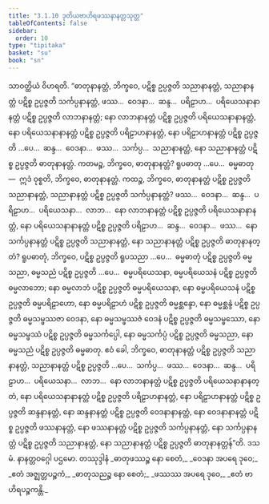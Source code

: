 ```yaml
---
title: "3.1.10 ဒုတိယဗာဟိရဖဿနာနတ္တသုတ္တ"
tableOfContents: false
sidebar:
  order: 10
type: "tipitaka"
basket: "su"
book: "sn"
---
```



<DynamicBreadcrumb />

<Division number="94" book="sn" e="ch" v="18" p="295">

<Paragraph number="675" book="sn">
သာဝတ္ထိယံ ဝိဟရတိ. “ဓာတုနာနတ္တံ, ဘိက္ခဝေ, ပဋိစ္စ ဥပ္ပဇ္ဇတိ သညာနာနတ္တံ, သညာနာနတ္တံ ပဋိစ္စ ဥပ္ပဇ္ဇတိ သင်္ကပ္ပနာနတ္တံ, ဖဿ…  ဝေဒနာ…  ဆန္ဒ…  ပရိဠာဟ…  ပရိယေသနာနာနတ္တံ ပဋိစ္စ ဥပ္ပဇ္ဇတိ လာဘနာနတ္တံ; နော လာဘနာနတ္တံ ပဋိစ္စ ဥပ္ပဇ္ဇတိ ပရိယေသနာနာနတ္တံ, နော ပရိယေသနာနာနတ္တံ ပဋိစ္စ ဥပ္ပဇ္ဇတိ ပရိဠာဟနာနတ္တံ, နော ပရိဠာဟနာနတ္တံ ပဋိစ္စ ဥပ္ပဇ္ဇတိ …ပေ…  ဆန္ဒ…  ဝေဒနာ…  ဖဿ…  သင်္ကပ္ပ…  သညာနာနတ္တံ, နော သညာနာနတ္တံ ပဋိစ္စ ဥပ္ပဇ္ဇတိ ဓာတုနာနတ္တံ. ကတမဉ္စ, ဘိက္ခဝေ, ဓာတုနာနတ္တံ? ရူပဓာတု …ပေ…  ဓမ္မဓာတု—  ဣဒံ ဝုစ္စတိ, ဘိက္ခဝေ, ဓာတုနာနတ္တံ.
</Paragraph>

<Paragraph number="676" book="sn">
ကထဉ္စ, ဘိက္ခဝေ, ဓာတုနာနတ္တံ ပဋိစ္စ ဥပ္ပဇ္ဇတိ သညာနာနတ္တံ, သညာနာနတ္တံ ပဋိစ္စ ဥပ္ပဇ္ဇတိ သင်္ကပ္ပနာနတ္တံ? ဖဿ…  ဝေဒနာ…  ဆန္ဒ…  ပရိဠာဟ…  ပရိယေသနာ…  လာဘ…  နော လာဘနာနတ္တံ ပဋိစ္စ ဥပ္ပဇ္ဇတိ ပရိယေသနာနာနတ္တံ, နော ပရိယေသနာနာနတ္တံ ပဋိစ္စ ဥပ္ပဇ္ဇတိ ပရိဠာဟ…  ဆန္ဒ…  ဝေဒနာ…  ဖဿ…  နော သင်္ကပ္ပနာနတ္တံ ပဋိစ္စ ဥပ္ပဇ္ဇတိ သညာနာနတ္တံ, နော သညာနာနတ္တံ ပဋိစ္စ ဥပ္ပဇ္ဇတိ ဓာတုနာနတ္တံ?
</Paragraph>

<Paragraph number="677" book="sn">
ရူပဓာတုံ, ဘိက္ခဝေ, ပဋိစ္စ ဥပ္ပဇ္ဇတိ ရူပသညာ …ပေ…  ဓမ္မဓာတုံ ပဋိစ္စ ဥပ္ပဇ္ဇတိ ဓမ္မသညာ, ဓမ္မသညံ ပဋိစ္စ ဥပ္ပဇ္ဇတိ …ပေ…  ဓမ္မပရိယေသနာ, ဓမ္မပရိယေသနံ ပဋိစ္စ ဥပ္ပဇ္ဇတိ ဓမ္မလာဘော; နော ဓမ္မလာဘံ ပဋိစ္စ ဥပ္ပဇ္ဇတိ ဓမ္မပရိယေသနာ, နော ဓမ္မပရိယေသနံ ပဋိစ္စ ဥပ္ပဇ္ဇတိ ဓမ္မပရိဠာဟော, နော ဓမ္မပရိဠာဟံ ပဋိစ္စ ဥပ္ပဇ္ဇတိ ဓမ္မစ္ဆန္ဒော, နော ဓမ္မစ္ဆန္ဒံ ပဋိစ္စ ဥပ္ပဇ္ဇတိ ဓမ္မသမ္ဖဿဇာ ဝေဒနာ, နော ဓမ္မသမ္ဖဿဇံ ဝေဒနံ ပဋိစ္စ ဥပ္ပဇ္ဇတိ ဓမ္မသမ္ဖဿော, နော ဓမ္မသမ္ဖဿံ ပဋိစ္စ ဥပ္ပဇ္ဇတိ ဓမ္မသင်္ကပ္ပေါ, နော ဓမ္မသင်္ကပ္ပံ ပဋိစ္စ ဥပ္ပဇ္ဇတိ ဓမ္မသညာ, နော ဓမ္မသညံ ပဋိစ္စ ဥပ္ပဇ္ဇတိ ဓမ္မဓာတု.
</Paragraph>

<Paragraph number="678" book="sn">
ဧဝံ ခေါ, ဘိက္ခဝေ, ဓာတုနာနတ္တံ ပဋိစ္စ ဥပ္ပဇ္ဇတိ သညာနာနတ္တံ, သညာနာနတ္တံ ပဋိစ္စ ဥပ္ပဇ္ဇတိ …ပေ…  သင်္ကပ္ပ…  ဖဿ…  ဝေဒနာ…  ဆန္ဒ…  ပရိဠာဟ…  ပရိယေသနာ…  လာဘ…  နော လာဘနာနတ္တံ ပဋိစ္စ ဥပ္ပဇ္ဇတိ ပရိယေသနာနာနတ္တံ, နော ပရိယေသနာနာနတ္တံ ပဋိစ္စ ဥပ္ပဇ္ဇတိ ပရိဠာဟနာနတ္တံ, နော ပရိဠာဟနာနတ္တံ ပဋိစ္စ ဥပ္ပဇ္ဇတိ ဆန္ဒနာနတ္တံ, နော ဆန္ဒနာနတ္တံ ပဋိစ္စ ဥပ္ပဇ္ဇတိ ဝေဒနာနာနတ္တံ, နော ဝေဒနာနာနတ္တံ ပဋိစ္စ ဥပ္ပဇ္ဇတိ ဖဿနာနတ္တံ, နော ဖဿနာနတ္တံ ပဋိစ္စ ဥပ္ပဇ္ဇတိ သင်္ကပ္ပနာနတ္တံ, နော သင်္ကပ္ပနာနတ္တံ ပဋိစ္စ ဥပ္ပဇ္ဇတိ သညာနာနတ္တံ, နော သညာနာနတ္တံ ပဋိစ္စ ဥပ္ပဇ္ဇတိ ဓာတုနာနတ္တန်”တိ.

</Paragraph>
</Division>

<Paragraph number="679" type="center" book="sn">
ဒသမံ.



</Paragraph>

<Paragraph number="680" type="center" book="sn">
နာနတ္တဝဂ္ဂေါ ပဌမော.



</Paragraph>

<Paragraph number="681" type="center" book="sn">
တဿုဒ္ဒါနံ


</Paragraph>

<Paragraph number="682" type="verses" book="sn">
_ဓာတုဖဿဉ္စ နော စေတံ,_  
_ဝေဒနာ အပရေ ဒုဝေ;_  
_ဧတံ အဇ္ဈတ္တပဉ္စကံ,_  
_ဓာတုသညဉ္စ နော စေတံ;_  
_ဖဿဿ အပရေ ဒုဝေ,_  
_ဧတံ ဗာဟိရပဉ္စကန္တိ._
</Paragraph>
